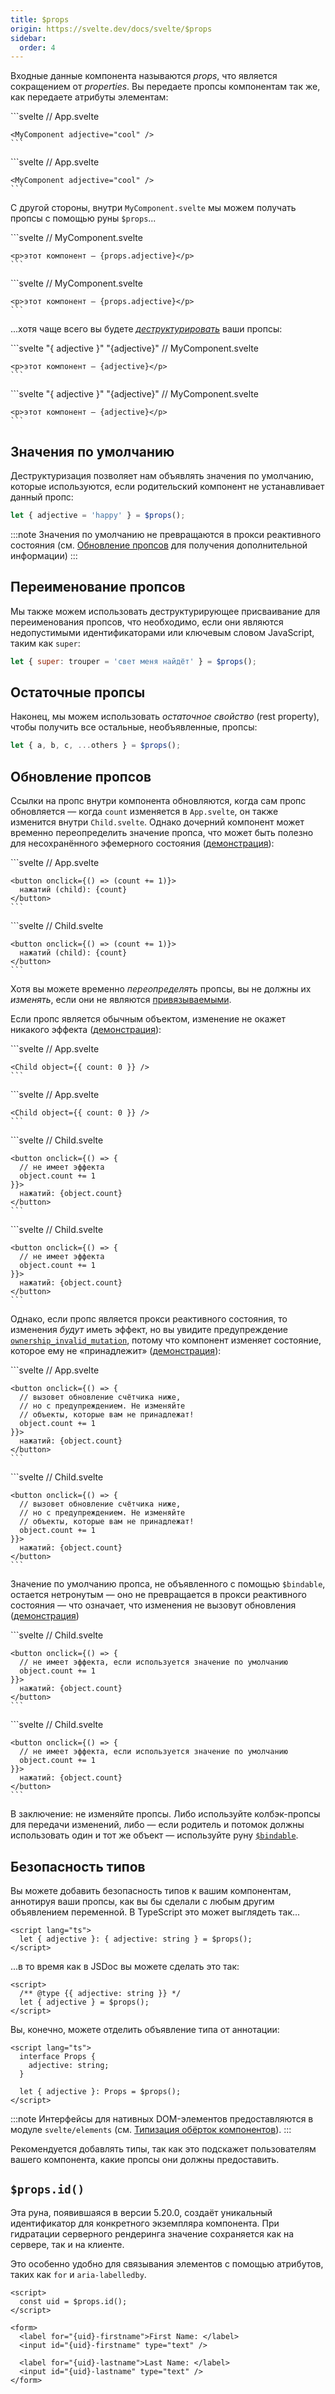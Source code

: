 ```yaml
---
title: $props
origin: https://svelte.dev/docs/svelte/$props
sidebar:
  order: 4
---
```


Входные данные компонента называются _props_, что является сокращением от _properties_. Вы передаете пропсы компонентам так же, как передаете атрибуты элементам:


<Tabs syncKey="lang">
  <TabItem label="JS">
    ```svelte
    // App.svelte
    <script>
      import MyComponent from './MyComponent.svelte';
    </script>

    <MyComponent adjective="cool" />
    ```
  </TabItem>
  <TabItem label="TS">
    ```svelte
    // App.svelte
    <script lang="ts">
      import MyComponent from './MyComponent.svelte';
    </script>

    <MyComponent adjective="cool" />
    ```
  </TabItem>
</Tabs>

С другой стороны, внутри `MyComponent.svelte` мы можем получать пропсы с помощью руны `$props`...

<Tabs syncKey="lang">
  <TabItem label="JS">
    ```svelte
    // MyComponent.svelte
    <script>
      let props = $props();
    </script>

    <p>этот компонент — {props.adjective}</p>
    ```
  </TabItem>
  <TabItem label="TS">
    ```svelte
    // MyComponent.svelte
    <script lang="ts">
      let props = $props();
    </script>

    <p>этот компонент — {props.adjective}</p>
    ```
  </TabItem>
</Tabs>

...хотя чаще всего вы будете [_деструктурировать_](https://developer.mozilla.org/ru/docs/Web/JavaScript/Reference/Operators/Destructuring_assignment) ваши пропсы:

<Tabs syncKey="lang">
  <TabItem label="JS">
    ```svelte "{ adjective }" "{adjective}"
    // MyComponent.svelte
    <script>
      let { adjective } = $props();
    </script>

    <p>этот компонент — {adjective}</p>
    ```
  </TabItem>
  <TabItem label="TS">
    ```svelte "{ adjective }" "{adjective}"
    // MyComponent.svelte
    <script lang="ts">
      let { adjective } = $props();
    </script>

    <p>этот компонент — {adjective}</p>
    ```
  </TabItem>
</Tabs>

## Значения по умолчанию

Деструктуризация позволяет нам объявлять значения по умолчанию, которые используются, если родительский компонент не устанавливает данный пропс:

```js
let { adjective = 'happy' } = $props();
```

:::note
Значения по умолчанию не превращаются в прокси реактивного состояния (см. [Обновление пропсов](#обновление-пропсов) для получения дополнительной информации)
:::

## Переименование пропсов

Мы также можем использовать деструктурирующее присваивание для переименования пропсов, что необходимо, если они являются недопустимыми идентификаторами или ключевым словом JavaScript, таким как `super`:

```js
let { super: trouper = 'свет меня найдёт' } = $props();
```

## Остаточные пропсы

Наконец, мы можем использовать _остаточное свойство_ (rest property), чтобы получить все остальные, необъявленные, пропсы:

```js
let { a, b, c, ...others } = $props();
```

## Обновление пропсов

Ссылки на пропс внутри компонента обновляются, когда сам пропс обновляется — когда `count` изменяется в `App.svelte`, он также изменится внутри `Child.svelte`. Однако дочерний компонент может временно переопределить значение пропса, что может быть полезно для несохранённого эфемерного состояния ([демонстрация](https://svelte.dev/playground/untitled#H4sIAAAAAAAAE6WQ0WrDMAxFf0WIQR0Wmu3VTQJln7HsIfVcZubIxlbGRvC_DzuBraN92qPula50tODZWB1RPi_IX16jLALWSOOUq6P3-_ihLWftNEZ9TVeOWBNHlNhGFYznfqCBzeRdYHh6M_YVzsFNsNs3pdpGd4eBcqPVDMrNxNDBXeSRtXioDgO1zU8ataeZ2RE4Utao924RFXQ9iHXwvoPHKpW1xY4g_Bg0cSVhKS0p560Za95612ZC02ONrD8ZJYdZp_rGQ37ff_mSP86Np2TWZaNNmdcH56P4P67K66_SXoK9pG-5dF5Z9QEAAA==)):

<Tabs syncKey="lang">
  <TabItem label="JS">
    ```svelte
    // App.svelte
    <script>
      import Child from './Child.svelte';

      let count = $state(0);
    </script>

    <button onclick={() => (count += 1)}>
      нажатий (parent): {count}
    </button>

    <Child {count} />
    ```
  </TabItem>
  <TabItem label="TS">
    ```svelte
    // App.svelte
    <script lang="ts">
      import Child from './Child.svelte';

      let count = $state(0);
    </script>

    <button onclick={() => (count += 1)}>
      нажатий (parent): {count}
    </button>

    <Child {count} />
    ```
  </TabItem>
</Tabs>

<Tabs syncKey="lang">
  <TabItem label="JS">
    ```svelte
    // Child.svelte
    <script>
      let { count } = $props();
    </script>

    <button onclick={() => (count += 1)}>
      нажатий (child): {count}
    </button>
    ```
  </TabItem>
  <TabItem label="TS">
    ```svelte
    // Child.svelte
    <script lang="ts">
      let { count } = $props();
    </script>

    <button onclick={() => (count += 1)}>
      нажатий (child): {count}
    </button>
    ```
  </TabItem>
</Tabs>

Хотя вы можете временно _переопределять_ пропсы, вы не должны их _изменять_, если они не являются [привязываемыми](../bindable/).

Если пропс является обычным объектом, изменение не окажет никакого эффекта ([демонстрация](https://svelte.dev/playground/untitled#H4sIAAAAAAAAE3WQwU7DMBBEf2W1QmorQgJXk0RC3PkBwiExG9WQrC17U4Es_ztKUkQp9OjxzM7bjcjtSKjwyfKNp1aLORA4b13ADHszUED1HFE-3eyaBcy-Mw_O5eFAg8xa1wb6T9eWhVgCKiyD9sZJ3XAjZnTWCzzuzfAKvbcjbPJieR2jm_uGy-InweXqtd0baaliBG0nFgW3kBIUNWYo9CGoxE-UsgvIpw2_oc9-LmAPJBCPDJCggqvlVtvdH9puErEMlvVg9HsVtzuoaojzkKKAfRuALVDfk5ZZW0fmy05wXcFdwyktlUs-KIinljTXrRVnm7-kL9dYLVbUAQAA)):

<Tabs syncKey="lang">
  <TabItem label="JS">
    ```svelte
    // App.svelte
    <script>
      import Child from './Child.svelte';
    </script>

    <Child object={{ count: 0 }} />
    ```
  </TabItem>
  <TabItem label="TS">
    ```svelte
    // App.svelte
    <script lang="ts">
      import Child from './Child.svelte';
    </script>

    <Child object={{ count: 0 }} />
    ```
  </TabItem>
</Tabs>

<Tabs syncKey="lang">
  <TabItem label="JS">
    ```svelte
    // Child.svelte
    <script>
      let { object } = $props();
    </script>

    <button onclick={() => {
      // не имеет эффекта
      object.count += 1
    }}>
      нажатий: {object.count}
    </button>
    ```
  </TabItem>
  <TabItem label="TS">
    ```svelte
    // Child.svelte
    <script lang="ts">
      let { object } = $props();
    </script>

    <button onclick={() => {
      // не имеет эффекта
      object.count += 1
    }}>
      нажатий: {object.count}
    </button>
    ```
  </TabItem>
</Tabs>

Однако, если пропс является прокси реактивного состояния, то изменения _будут_ иметь эффект, но вы увидите предупреждение [`ownership_invalid_mutation`](runtime-warnings#Client-warnings-ownership_invalid_mutation), потому что компонент изменяет состояние, которое ему не «принадлежит» ([демонстрация](https://svelte.dev/playground/untitled#H4sIAAAAAAAAE3WR0U7DMAxFf8VESBuiauG1WycheOEbKA9p67FA6kSNszJV-XeUZhMw2GN8r-1znUmQ7FGU4pn2UqsOes-SlSGRia3S6ET5Mgk-2OiJBZGdOh6szd0eNcdaIx3-V28NMRI7UYq1awdleVNTzaq3ZmB43CndwXYwPSzyYn4dWxermqJRI4Np3rFlqODasWRcTtAaT1zCHYSbVU3r4nsyrdPMKTUFKDYiE4yfLEoePIbsQpqfy3_nOVMuJIqg0wk1RFg7GOuWfwEbz2wIDLVatR_VtLyBagNTHFIUMCqtoZXeIfAOU1JoUJsR2IC3nWTMjt7GM4yKdyBhlAMpesvhydCC0y_i0ZagHByMh26WzUhXUUxKnpbcVnBfUwhznJnNlac7JkuIURL-2VVfwxflyrWcSQIAAA==)):

<Tabs syncKey="lang">
  <TabItem label="JS">
    ```svelte
    // App.svelte
    <script>
      import Child from './Child.svelte';

      let object = $state({count: 0});
    </script>

    <Child {object} />
    ```
  </TabItem>
  <TabItem label="TS">
    ```svelte
    // App.svelte
    <script lang="ts">
      import Child from './Child.svelte';

      let object = $state({count: 0});
    </script>

    <Child {object} />
    ```
  </TabItem>
</Tabs>

<Tabs syncKey="lang">
  <TabItem label="JS">
    ```svelte
    // Child.svelte
    <script>
      let { object } = $props();
    </script>

    <button onclick={() => {
      // вызовет обновление счётчика ниже,
      // но с предупреждением. Не изменяйте
      // объекты, которые вам не принадлежат!
      object.count += 1
    }}>
      нажатий: {object.count}
    </button>
    ```
  </TabItem>
  <TabItem label="TS">
    ```svelte
    // Child.svelte
    <script lang="ts">
      let { object } = $props();
    </script>

    <button onclick={() => {
      // вызовет обновление счётчика ниже,
      // но с предупреждением. Не изменяйте
      // объекты, которые вам не принадлежат!
      object.count += 1
    }}>
      нажатий: {object.count}
    </button>
    ```
  </TabItem>
</Tabs>

Значение по умолчанию пропса, не объявленного с помощью `$bindable`, остается нетронутым — оно не превращается в прокси реактивного состояния — что означает, что изменения не вызовут обновления ([демонстрация](https://svelte.dev/playground/untitled#H4sIAAAAAAAAE3WQwU7DMBBEf2VkIbUVoYFraCIh7vwA4eC4G9Wta1vxpgJZ_nfkBEQp9OjxzOzTRGHlkUQlXpy9G0gq1idCL43ppDrAD84HUYheGwqieo2CP3y2Z0EU3-En79fhRIaz1slA_-nKWSbLQVRiE9SgPTetbVkfvRsYzztttugHd8RiXU6vr-jisbWb8idhN7O3bEQhmN5ZVDyMlIorcOddv_Eufq4AGmJEuG5PilEjQrnRcoV7JCTUuJlGWq7-YHYjs7NwVhmtDnVcrlA3iLmzLLGTAdaB-j736h68Oxv-JM1I0AFjoG1OzPfX023c1nhobUoT39QeKsRzS8owM8DFTG_pE6dcVl70AQAA))

<Tabs syncKey="lang">
  <TabItem label="JS">
    ```svelte
    // Child.svelte
    <script>
      let { object = { count: 0 } } = $props();
    </script>

    <button onclick={() => {
      // не имеет эффекта, если используется значение по умолчанию
      object.count += 1
    }}>
      нажатий: {object.count}
    </button>
    ```
  </TabItem>
  <TabItem label="TS">
    ```svelte
    // Child.svelte
    <script lang="ts">
      let { object = { count: 0 } } = $props();
    </script>

    <button onclick={() => {
      // не имеет эффекта, если используется значение по умолчанию
      object.count += 1
    }}>
      нажатий: {object.count}
    </button>
    ```
  </TabItem>
</Tabs>

В заключение: не изменяйте пропсы. Либо используйте колбэк-пропсы для передачи изменений, либо — если родитель и потомок должны использовать один и тот же объект — используйте руну [`$bindable`](../bindable/).

## Безопасность типов

Вы можете добавить безопасность типов к вашим компонентам, аннотируя ваши пропсы, как вы бы сделали с любым другим объявлением переменной. В TypeScript это может выглядеть так...

```svelte
<script lang="ts">
  let { adjective }: { adjective: string } = $props();
</script>
```

...в то время как в JSDoc вы можете сделать это так:

```svelte
<script>
  /** @type {{ adjective: string }} */
  let { adjective } = $props();
</script>
```

Вы, конечно, можете отделить объявление типа от аннотации:

```svelte
<script lang="ts">
  interface Props {
    adjective: string;
  }

  let { adjective }: Props = $props();
</script>
```

:::note
Интерфейсы для нативных DOM-элементов предоставляются в модуле `svelte/elements` (см. [Типизация обёрток компонентов](/misc/typescript#типизация-обёрток-компонентов)).
:::

Рекомендуется добавлять типы, так как это подскажет пользователям вашего компонента, какие пропсы они должны предоставить.

## `$props.id()`

Эта руна, появившаяся в версии 5.20.0, создаёт уникальный идентификатор для конкретного экземпляра компонента. При гидратации серверного рендеринга значение сохраняется как на сервере, так и на клиенте.

Это особенно удобно для связывания элементов с помощью атрибутов, таких как `for` и `aria-labelledby`.

```svelte
<script>
  const uid = $props.id();
</script>

<form>
  <label for="{uid}-firstname">First Name: </label>
  <input id="{uid}-firstname" type="text" />

  <label for="{uid}-lastname">Last Name: </label>
  <input id="{uid}-lastname" type="text" />
</form>
```
